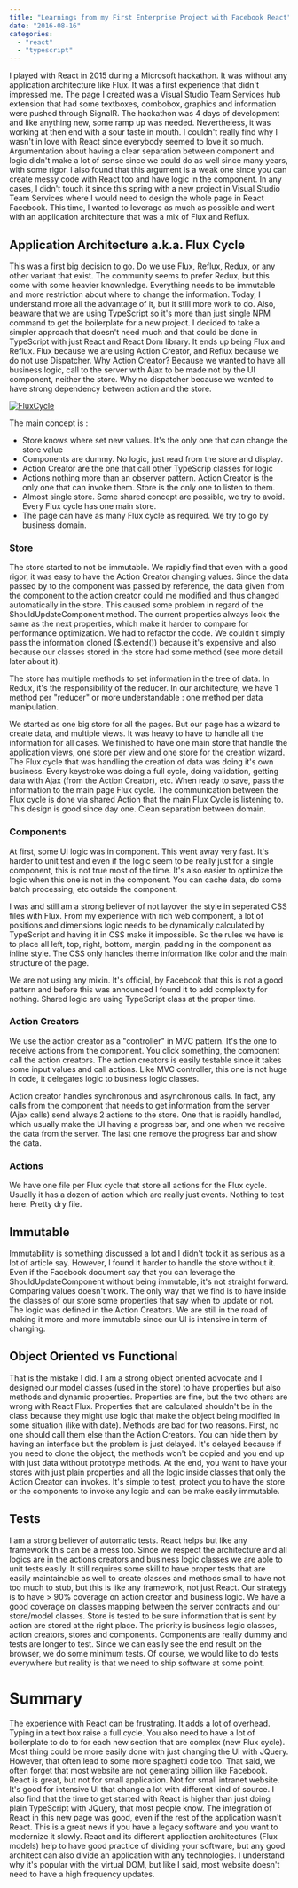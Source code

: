 ```yaml
---
title: "Learnings from my First Enterprise Project with Facebook React"
date: "2016-08-16"
categories: 
  - "react"
  - "typescript"
---
```


I played with React in 2015 during a Microsoft hackathon. It was without any application architecture like Flux. It was a first experience that didn't impressed me. The page I created was a Visual Studio Team Services hub extension that had some textboxes, combobox, graphics and information were pushed through SignalR. The hackathon was 4 days of development and like anything new, some ramp up was needed. Nevertheless, it was working at then end with a sour taste in mouth. I couldn't really find why I wasn't in love with React since everybody seemed to love it so much. Argumentation about having a clear separation between component and logic didn't make a lot of sense since we could do as well since many years, with some rigor. I also found that this argument is a weak one since you can create messy code with React too and have logic in the component. In any cases, I didn't touch it since this spring with a new project in Visual Studio Team Services where I would need to design the whole page in React Facebook. This time, I wanted to leverage as much as possible and went with an application architecture that was a mix of Flux and Reflux.

## Application Architecture a.k.a. Flux Cycle

This was a first big decision to go. Do we use Flux, Reflux, Redux, or any other variant that exist. The community seems to prefer Redux, but this come with some heavier knownledge. Everything needs to be immutable and more restriction about where to change the information. Today, I understand more all the advantage of it, but it still more work to do. Also, beaware that we are using TypeScript so it's more than just single NPM command to get the boilerplate for a new project. I decided to take a simpler approach that doesn't need much and that could be done in TypeScript with just React and React Dom library. It ends up being Flux and Reflux. Flux because we are using Action Creator, and Reflux because we do not use Dispatcher. Why Action Creator? Because we wanted to have all business logic, call to the server with Ajax to be made not by the UI component, neither the store. Why no dispatcher because we wanted to have strong dependency between action and the store.

[![FluxCycle](http://patrickdesjardins.com/blog/wp-content/uploads/2016/08/FluxCucle-1024x393.png)](http://patrickdesjardins.com/blog/learning-from-my-first-enterprise-project-with-facebook-react/fluxcucle)

The main concept is :

- Store knows where set new values. It's the only one that can change the store value
- Components are dummy. No logic, just read from the store and display.
- Action Creator are the one that call other TypeScrip classes for logic
- Actions nothing more than an observer pattern. Action Creator is the only one that can invoke them. Store is the only one to listen to them.
- Almost single store. Some shared concept are possible, we try to avoid. Every Flux cycle has one main store.
- The page can have as many Flux cycle as required. We try to go by business domain.

### Store

The store started to not be immutable. We rapidly find that even with a good rigor, it was easy to have the Action Creator changing values. Since the data passed by to the component was passed by reference, the data given from the component to the action creator could me modified and thus changed automatically in the store. This caused some problem in regard of the ShouldUpdateComponent method. The current properties always look the same as the next properties, which make it harder to compare for performance optimization. We had to refactor the code. We couldn't simply pass the information cloned ($.extend()) because it's expensive and also because our classes stored in the store had some method (see more detail later about it).

The store has multiple methods to set information in the tree of data. In Redux, it's the responsibility of the reducer. In our architecture, we have 1 method per "reducer" or more understandable : one method per data manipulation.

We started as one big store for all the pages. But our page has a wizard to create data, and multiple views. It was heavy to have to handle all the information for all cases. We finished to have one main store that handle the application views, one store per view and one store for the creation wizard. The Flux cycle that was handling the creation of data was doing it's own business. Every keystroke was doing a full cycle, doing validation, getting data with Ajax (from the Action Creator), etc. When ready to save, pass the information to the main page Flux cycle. The communication between the Flux cycle is done via shared Action that the main Flux Cycle is listening to. This design is good since day one. Clean separation between domain.

### Components

At first, some UI logic was in component. This went away very fast. It's harder to unit test and even if the logic seem to be really just for a single component, this is not true most of the time. It's also easier to optimize the logic when this one is not in the component. You can cache data, do some batch processing, etc outside the component.

I was and still am a strong believer of not layover the style in seperated CSS files with Flux. From my experience with rich web component, a lot of positions and dimensions logic needs to be dynamically calculated by TypeScript and having it in CSS make it impossible. So the rules we have is to place all left, top, right, bottom, margin, padding in the component as inline style. The CSS only handles theme information like color and the main structure of the page.

We are not using any mixin. It's official, by Facebook that this is not a good pattern and before this was announced I found it to add complexity for nothing. Shared logic are using TypeScript class at the proper time.

### Action Creators

We use the action creator as a "controller" in MVC pattern. It's the one to receive actions from the component. You click something, the component call the action creators. The action creators is easily testable since it takes some input values and call actions. Like MVC controller, this one is not huge in code, it delegates logic to business logic classes.

Action creator handles synchronous and asynchronous calls. In fact, any calls from the component that needs to get information from the server (Ajax calls) send always 2 actions to the store. One that is rapidly handled, which usually make the UI having a progress bar, and one when we receive the data from the server. The last one remove the progress bar and show the data.

### Actions

We have one file per Flux cycle that store all actions for the Flux cycle. Usually it has a dozen of action which are really just events. Nothing to test here. Pretty dry file.

## Immutable

Immutability is something discussed a lot and I didn't took it as serious as a lot of article say. However, I found it harder to handle the store without it. Even if the Facebook document say that you can leverage the ShouldUpdateComponent without being immutable, it's not straight forward. Comparing values doesn't work. The only way that we find is to have inside the classes of our store some properties that say when to update or not. The logic was defined in the Action Creators. We are still in the road of making it more and more immutable since our UI is intensive in term of changing.

## Object Oriented vs Functional

That is the mistake I did. I am a strong object oriented advocate and I designed our model classes (used in the store) to have properties but also methods and dynamic properties. Properties are fine, but the two others are wrong with React Flux. Properties that are calculated shouldn't be in the class because they might use logic that make the object being modified in some situation (like with date). Methods are bad for two reasons. First, no one should call them else than the Action Creators. You can hide them by having an interface but the problem is just delayed. It's delayed because if you need to clone the object, the methods won't be copied and you end up with just data without prototype methods. At the end, you want to have your stores with just plain properties and all the logic inside classes that only the Action Creator can invokes. It's simple to test, protect you to have the store or the components to invoke any logic and can be make easily immutable.

## Tests

I am a strong believer of automatic tests. React helps but like any framework this can be a mess too. Since we respect the architecture and all logics are in the actions creators and business logic classes we are able to unit tests easily. It still requires some skill to have proper tests that are easily maintainable as well to create classes and methods small to have not too much to stub, but this is like any framework, not just React. Our strategy is to have > 90% coverage on action creator and business logic. We have a good coverage on classes mapping between the server contracts and our store/model classes. Store is tested to be sure information that is sent by action are stored at the right place. The priority is business logic classes, action creators, stores and components. Components are really dummy and tests are longer to test. Since we can easily see the end result on the browser, we do some minimum tests. Of course, we would like to do tests everywhere but reality is that we need to ship software at some point.

# Summary

The experience with React can be frustrating. It adds a lot of overhead. Typing in a text box raise a full cycle. You also need to have a lot of boilerplate to do to for each new section that are complex (new Flux cycle). Most thing could be more easily done with just changing the UI with JQuery. However, that often lead to some more spaghetti code too. That said, we often forget that most website are not generating billion like Facebook. React is great, but not for small application. Not for small intranet website. It's good for intensive UI that change a lot with different kind of source. I also find that the time to get started with React is higher than just doing plain TypeScript with JQuery, that most people know. The integration of React in this new page was good, even if the rest of the application wasn't React. This is a great news if you have a legacy software and you want to modernize it slowly. React and its different application architectures (Flux models) help to have good practice of dividing your software, but any good architect can also divide an application with any technologies. I understand why it's popular with the virtual DOM, but like I said, most website doesn't need to have a high frequency updates.
